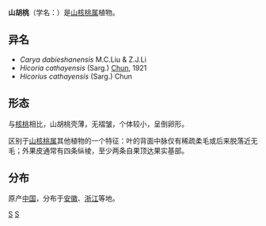 {{for|其他名为“山胡桃”的坚果|山核桃}}
{{Speciesbox 
| taxon =  Carya cathayensis
| authority = Sarg., 1916
| image = Carya cathayensis nuts.jpg
| image_caption = 杭州山核桃仁
}}
'''山胡桃'''（学名：{{lang|la|''Carya cathayensis''}}）是[[山核桃属|山核桃属]]植物。

==异名==
* ''Carya dabieshanensis'' M.C.Liu & Z.J.Li
* ''Hicoria cathayensis'' (Sarg.) [[陈焕镛|Chun]], 1921
* ''Hicorius cathayensis'' (Sarg.) Chun

==形态==
与[[核桃|核桃]]相比，山胡桃壳薄，无褶皱，个体较小，呈倒卵形。

区别于[[山核桃属|山核桃属]]其他植物的一个特征：叶的背面中脉仅有稀疏柔毛或后来脱落近无毛；外果皮通常有四条纵棱，至少两条自果顶达果实基部。

==分布==
原产[[中国|中国]]，分布于[[安徽|安徽]]、[[浙江|浙江]]等地。

{{坚果}}
{{Taxonbar|from=Q15238210}}

[[Category:山核桃属|S]]
[[Category:1916年描述的植物|S]]